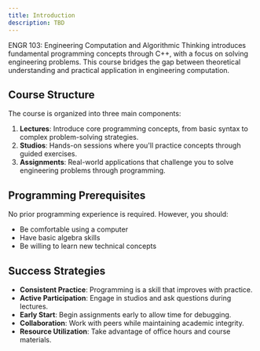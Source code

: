 ```yaml
---
title: Introduction
description: TBD
---
```


ENGR 103: Engineering Computation and Algorithmic Thinking introduces fundamental programming concepts through C++, with a focus on solving engineering problems. This course bridges the gap between theoretical understanding and practical application in engineering computation.

## Course Structure

The course is organized into three main components:

1. **Lectures**: Introduce core programming concepts, from basic syntax to complex problem-solving strategies.
2. **Studios**: Hands-on sessions where you'll practice concepts through guided exercises.
3. **Assignments**: Real-world applications that challenge you to solve engineering problems through programming.

## Programming Prerequisites

No prior programming experience is required. However, you should:
- Be comfortable using a computer
- Have basic algebra skills
- Be willing to learn new technical concepts

## Success Strategies

- **Consistent Practice**: Programming is a skill that improves with practice.
- **Active Participation**: Engage in studios and ask questions during lectures.
- **Early Start**: Begin assignments early to allow time for debugging.
- **Collaboration**: Work with peers while maintaining academic integrity.
- **Resource Utilization**: Take advantage of office hours and course materials.
